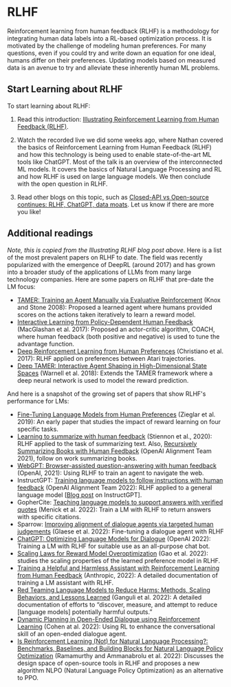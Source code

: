 # RLHF

Reinforcement learning from human feedback (RLHF) is a methodology for integrating human data labels into a RL-based optimization process. 
It is motivated by the challenge of modeling human preferences. 
For many questions, even if you could try and write down an equation for one ideal, humans differ on their preferences.
Updating models based on measured data is an avenue to try and alleviate these inherently human ML problems.

## Start Learning about RLHF

To start learning about RLHF:

1. Read this introduction: [Illustrating Reinforcement Learning from Human Feedback (RLHF)](https://huggingface.co/blog/rlhf).

2. Watch the recorded live we did some weeks ago, where Nathan covered the basics of Reinforcement Learning from Human Feedback (RLHF) and how this technology is being used to enable state-of-the-art ML tools like ChatGPT.
Most of the talk is an overview of the interconnected ML models. It covers the basics of Natural Language Processing and RL and how RLHF is used on large language models. We then conclude with the open question in RLHF.

<Youtube id="2MBJOuVq380" />

3. Read other blogs on this topic, such as [Closed-API vs Open-source continues: RLHF, ChatGPT, data moats](https://robotic.substack.com/p/rlhf-chatgpt-data-moats). Let us know if there are more you like!


## Additional readings

*Note, this is copied from the Illustrating RLHF blog post above*.
Here is a list of the most prevalent papers on RLHF to date. The field was recently popularized with the emergence of DeepRL (around 2017) and has grown into a broader study of the applications of LLMs from many large technology companies.
Here are some papers on RLHF that pre-date the LM focus:
- [TAMER: Training an Agent Manually via Evaluative Reinforcement](https://www.cs.utexas.edu/~pstone/Papers/bib2html-links/ICDL08-knox.pdf) (Knox and Stone 2008): Proposed a learned agent where humans provided scores on the actions taken iteratively to learn a reward model.
- [Interactive Learning from Policy-Dependent Human Feedback](http://proceedings.mlr.press/v70/macglashan17a/macglashan17a.pdf) (MacGlashan et al. 2017): Proposed an actor-critic algorithm, COACH, where human feedback (both positive and negative) is used to tune the advantage function.
- [Deep Reinforcement Learning from Human Preferences](https://proceedings.neurips.cc/paper/2017/hash/d5e2c0adad503c91f91df240d0cd4e49-Abstract.html) (Christiano et al. 2017): RLHF applied on preferences between Atari trajectories.
- [Deep TAMER: Interactive Agent Shaping in High-Dimensional State Spaces](https://ojs.aaai.org/index.php/AAAI/article/view/11485) (Warnell et al. 2018): Extends the TAMER framework where a deep neural network is used to model the reward prediction.

And here is a snapshot of the growing set of papers that show RLHF's performance for LMs:
- [Fine-Tuning Language Models from Human Preferences](https://arxiv.org/abs/1909.08593) (Zieglar et al. 2019): An early paper that studies the impact of reward learning on four specific tasks.
- [Learning to summarize with human feedback](https://proceedings.neurips.cc/paper/2020/hash/1f89885d556929e98d3ef9b86448f951-Abstract.html) (Stiennon et al., 2020): RLHF applied to the task of summarizing text. Also, [Recursively Summarizing Books with Human Feedback](https://arxiv.org/abs/2109.10862) (OpenAI Alignment Team 2021), follow on work summarizing books.
- [WebGPT: Browser-assisted question-answering with human feedback](https://arxiv.org/abs/2112.09332) (OpenAI, 2021): Using RLHF to train an agent to navigate the web.
- InstructGPT: [Training language models to follow instructions with human feedback](https://arxiv.org/abs/2203.02155) (OpenAI Alignment Team 2022): RLHF applied to a general language model [[Blog post](https://openai.com/blog/instruction-following/) on InstructGPT].
- GopherCite: [Teaching language models to support answers with verified quotes](https://www.deepmind.com/publications/gophercite-teaching-language-models-to-support-answers-with-verified-quotes) (Menick et al. 2022): Train a LM with RLHF to return answers with specific citations.
- Sparrow: [Improving alignment of dialogue agents via targeted human judgements](https://arxiv.org/abs/2209.14375) (Glaese et al. 2022): Fine-tuning a dialogue agent with RLHF
- [ChatGPT: Optimizing Language Models for Dialogue](https://openai.com/blog/chatgpt/) (OpenAI 2022): Training a LM with RLHF for suitable use as an all-purpose chat bot.
- [Scaling Laws for Reward Model Overoptimization](https://arxiv.org/abs/2210.10760) (Gao et al. 2022): studies the scaling properties of the learned preference model in RLHF.
- [Training a Helpful and Harmless Assistant with Reinforcement Learning from Human Feedback](https://arxiv.org/abs/2204.05862) (Anthropic, 2022): A detailed documentation of training a LM assistant with RLHF.
- [Red Teaming Language Models to Reduce Harms: Methods, Scaling Behaviors, and Lessons Learned](https://arxiv.org/abs/2209.07858) (Ganguli et al. 2022): A detailed documentation of efforts to “discover, measure, and attempt to reduce [language models] potentially harmful outputs.”
- [Dynamic Planning in Open-Ended Dialogue using Reinforcement Learning](https://arxiv.org/abs/2208.02294) (Cohen at al. 2022): Using RL to enhance the conversational skill of an open-ended dialogue agent.
- [Is Reinforcement Learning (Not) for Natural Language Processing?: Benchmarks, Baselines, and Building Blocks for Natural Language Policy Optimization](https://arxiv.org/abs/2210.01241) (Ramamurthy and Ammanabrolu et al. 2022): Discusses the design space of open-source tools in RLHF and proposes a new algorithm NLPO (Natural Language Policy Optimization) as an alternative to PPO.
